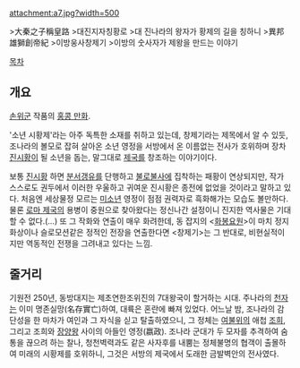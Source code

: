 attachment:a7.jpg?width=500

>大秦之子稱皇路
>대진지자칭황로
>대 진나라의 왕자가 황제의 길을 칭하니
>異邦雄獅創帝紀
>이방웅사창제기
>이방의 숫사자가 제왕을 만드는 이야기

[[목차]]
== 개요 ==
[[손위군]] 작품의 [[홍콩 만화]].

'소년 시황제'라는 아주 독특한 소재를 취하고 있는데, 창제기라는 제목에서 알 수 있듯, 조나라의 볼모로 잡혀 살아온 소년 영정을 서방에서 온 이름없는 전사가 호위하며 장차 [[진시황]]이 될 소년을 돕는, 말그대로 [[제국]]를 창조하는 이야기이다.

보통 [[진시황]] 하면 [[분서갱유]]를 단행하고 [[불로불사]]에 집착하는 패황이 연상되지만, 작가 스스로도 권두에서 이러한 우울하고 귀여운 진시황은 종전에 없었을 것이라고 말하고 있다.
처음엔 세상물정 모르는 [[미소년]] 영정이 점점 권력자로 흑화해가는 모습도 볼만하다.
물론 [[로마 제국]]의 용병이 중원으로 찾아왔다는 정신나간 설정이니 진지한 역사물은 기대할 수 없다.(...)
또 그 작화와 연출이 매우 화려한데, 동 잡지의 <[[화봉요원]]>이 마치 정지화상이나 슬로모션같은 정적인 전장을 연출한다면 <창제기>는 그 반대로, 비현실적이지만 역동적인 전쟁을 그려내고 있다는 느낌.

== 줄거리 ==
기원전 250년, 동방대지는 제초연한조위진의 7대왕국이 할거하는 시대.
주나라의 [[천자]]는 이미 명존실망(名存實亡)하여, 대륙은 혼란에 빠져 있었다.
어느날 밤, 조나라의 감단성을 한 마차가 여인과 그 자식을 싣고 탈출하였으니, 그 정체는 [[여불위]]의 애첩 [[조희]], 그리고 조희와 [[장양왕]] 사이의 아들인 영정(嬴政).
조나라 군대가 두 모자를 추격하여 숨통을 끊으려 하는 찰나, 청천벽력과도 같은 사자후를 내뿜는 정체불명의 협객이 출몰하여 미래의 시황제를 호위하니, 그것은 서방의 제국에서 도래한 금발벽안의 전사였다.
